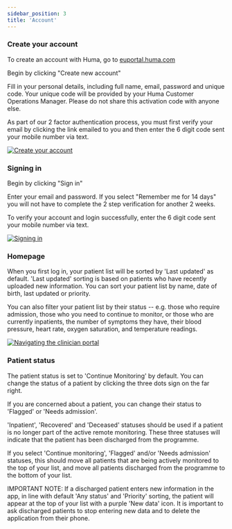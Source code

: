```yaml
---
sidebar_position: 3
title: 'Account'
---
```


### Create your account

To create an account with Huma, go to [euportal.huma.com](https://euportal.huma.com/)

Begin by clicking "Create new account"

Fill in your personal details, including full name, email, password and unique code. Your unique code will be provided by your Huma Customer Operations Manager. Please do not share this activation code with anyone else.

As part of our 2 factor authentication process, you must first verify your email by clicking the link emailed to you and then enter the 6 digit code sent your mobile number via text.

[![Create your account](https://info.huma.com/hubfs/Register-2.gif "Create your account")](https://f.hubspotusercontent30.net/hubfs/4899239/Register-2.gif)

### Signing in

Begin by clicking "Sign in"

Enter your email and password. If you select "Remember me for 14 days" you will not have to complete the 2 step verification for another 2 weeks. 

To verify your account and login successfully, enter the 6 digit code sent your mobile number via text.

[![Signing in](https://info.huma.com/hubfs/Sign-in-2.gif "Signing in")](https://f.hubspotusercontent30.net/hubfs/4899239/Sign-in-2.gif)

### Homepage

When you first log in, your patient list will be sorted by 'Last updated' as default. 'Last updated' sorting is based on patients who have recently uploaded new information. You can sort your patient list by name, date of birth, last updated or priority.

You can also filter your patient list by their status -- e.g. those who require admission, those who you need to continue to monitor, or those who are currently inpatients, the number of symptoms they have, their blood pressure, heart rate, oxygen saturation, and temperature readings.

[![Navigating the clinician portal](https://info.huma.com/hubfs/Navigationg%20the%20HCP%20Portal-1.png "Navigating the clinician portal")](https://f.hubspotusercontent30.net/hubfs/4899239/Navigationg%20the%20HCP%20Portal-1.png)

### Patient status

The patient status is set to 'Continue Monitoring' by default. You can change the status of a patient by clicking the three dots sign on the far right.

If you are concerned about a patient, you can change their status to 'Flagged' or 'Needs admission'.

'Inpatient', 'Recovered' and 'Deceased' statuses should be used if a patient is no longer part of the active remote monitoring. These three statuses will indicate that the patient has been discharged from the programme.

If you select 'Continue monitoring', 'Flagged' and/or 'Needs admission' statuses, this should move all patients that are being actively monitored to the top of your list, and move all patients discharged from the programme to the bottom of your list.

IMPORTANT NOTE: If a discharged patient enters new information in the app, in line with default 'Any status' and 'Priority' sorting, the patient will appear at the top of your list with a purple 'New data' icon. It is important to ask discharged patients to stop entering new data and to delete the application from their phone.
